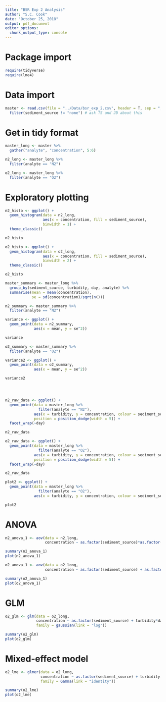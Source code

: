 ```yaml
---
title: "BSR Exp 2 Analysis"
author: "S.C. Cook"
date: "October 25, 2018"
output: pdf_document
editor_options: 
  chunk_output_type: console
---
```


# Package import


```r
require(tidyverse)
require(lme4)
```


# Data import


```r
master <- read.csv(file = "../Data/bsr_exp_2.csv", header = T, sep = ",") %>%
  filter(sediment_source != "none") # ask TS and JD about this
```


# Get in tidy format

```r
master_long <- master %>%
  gather("analyte", "concentration", 5:6)
```

```r
n2_long <- master_long %>%
  filter(analyte == "N2")

o2_long <- master_long %>%
  filter(analyte == "O2")
```


# Exploratory plotting

```r
n2_histo <- ggplot() +
  geom_histogram(data = n2_long,
                 aes(x = concentration, fill = sediment_source),
                 binwidth = 1) +
  theme_classic()

n2_histo
```

```r
o2_histo <- ggplot() +
  geom_histogram(data = o2_long,
                 aes(x = concentration, fill = sediment_source),
                 binwidth = 2) +
  theme_classic()

o2_histo
```

```r
master_summary <- master_long %>%
  group_by(sediment_source, turbidity, day, analyte) %>%
  summarise(mean = mean(concentration),
            se = sd(concentration)/sqrt(n()))
```

```r
n2_summary <- master_summary %>%
  filter(analyte == "N2")

variance <- ggplot() +
  geom_point(data = n2_summary,
             aes(x = mean, y = se^2))

variance

o2_summary <- master_summary %>%
  filter(analyte == "O2")

variance2 <- ggplot() +
  geom_point(data = o2_summary,
             aes(x = mean, y = se^2))

variance2




n2_raw_data <- ggplot() +
  geom_point(data = master_long %>%
               filter(analyte == "N2"),
             aes(x = turbidity, y = concentration, colour = sediment_source),
             position = position_dodge(width = 5)) +
  facet_wrap(~day)

n2_raw_data

o2_raw_data <- ggplot() +
  geom_point(data = master_long %>%
               filter(analyte == "O2"),
             aes(x = turbidity, y = concentration, colour = sediment_source),
             position = position_dodge(width = 5)) +
  facet_wrap(~day)

o2_raw_data
```


```r
plot2 <- ggplot() +
  geom_point(data = master_long %>%
               filter(analyte == "O2"),
             aes(x = turbidity, y = concentration, colour = sediment_source, size = day))

plot2
```


# ANOVA

```r
n2_anova_1 <- aov(data = n2_long,
                  concentration ~ as.factor(sediment_source)*as.factor(turbidity) + as.factor(day))

summary(n2_anova_1)
plot(n2_anova_1)
```

```r
o2_anova_1 <- aov(data = o2_long,
                  concentration ~ as.factor(sediment_source) + as.factor(turbidity) + as.factor(day))

summary(o2_anova_1)
plot(o2_anova_1)
```

# GLM

```r
o2_glm <- glm(data = o2_long,
              concentration ~ as.factor(sediment_source) + turbidity*day,
              family = gaussian(link = "log"))

summary(o2_glm)
plot(o2_glm)
```








# Mixed-effect model

```r
o2_lme <- glmer(data = o2_long,
                concentration ~ as.factor(sediment_source) + turbidity + day + (1|bottle_no),
                family = Gamma(link = "identity"))

summary(o2_lme)
plot(o2_lme)
```




